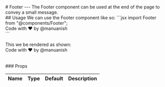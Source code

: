 
<PageTitle title="Footer" />

<Sidebar />
<MDXDocs>
  <DocsAd />
  # Footer
  <Contributors contributors={["manuanish"]} readTime={2} />
  ---
  The Footer component can be used at the end of the page to convey a small message.
  <br/>
  ## Usage
  We can use the Footer component like so:
  <TitleCode title="footer.mdx">
  ```jsx
  import Footer from "@components/Footer";

  <Footer>Code with ❤️ by @manuanish</Footer>
  ```
  </TitleCode>
  <br/>
  <br/>
  This we be rendered as shown:
  <Demo>
    <Footer>Code with ❤️ by @manuanish</Footer>
  </Demo>
  <br/>

  <br />
  ### Props

| Name      | Type | Default | Description |
| --------- | ---- | ------- | ----- |


  <br />
  <NextPage
    nextPage="Header"
    previousPage="Button"
    prevHref="/docs/component-docs/button"
    nextHref="/docs/component-docs/header"
  />
</MDXDocs>
